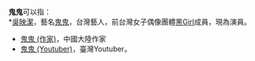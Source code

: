 '''鬼鬼'''可以指：<br>
*[[吳映潔|吳映潔]]，藝名[[鬼鬼|鬼鬼]]，台灣藝人，前台灣女子偶像團體[[黑Girl|黑Girl]]成員，現為演員。
*[[鬼鬼_(作家)|鬼鬼 (作家)]]，中國大陸作家
*[[鬼鬼onityan|鬼鬼 (Youtuber)]]，臺灣Youtuber。
{{disambig|Cat=二字人名消歧义|G}}